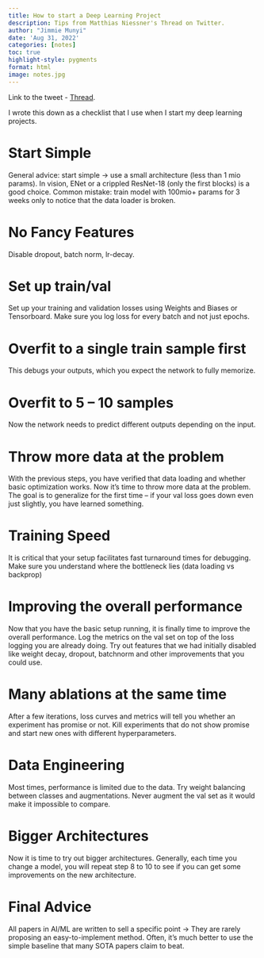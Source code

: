 ```yaml
---
title: How to start a Deep Learning Project
description: Tips from Matthias Niessner's Thread on Twitter.
author: "Jimmie Munyi"
date: 'Aug 31, 2022'
categories: [notes]
toc: true
highlight-style: pygments
format: html
image: notes.jpg
---
```


Link to the tweet - [Thread](https://twitter.com/MattNiessner/status/1441027241870118913).

I wrote this down as a checklist that I use when I start my deep learning projects.

# Start Simple

General advice: start simple → use a small architecture (less than 1 mio params). In vision, ENet or a crippled ResNet-18 (only the first blocks) is a good choice. Common mistake: train model with 100mio+ params for 3 weeks only to notice that the data loader is broken.

# No Fancy Features

Disable dropout, batch norm, lr-decay.

# Set up train/val

Set up your training and validation losses using Weights and Biases or Tensorboard. Make sure you log loss for every batch and not just epochs.

# Overfit to a single train sample first

This debugs your outputs, which you expect the network to fully memorize.

# Overfit to 5 – 10 samples

Now the network needs to predict different outputs depending on the input. 

# Throw more data at the problem

With the previous steps, you have verified that data loading and whether basic optimization works.  Now it's time to throw more data at the problem. The goal is to generalize for the first time – if your val loss goes down even just slightly, you have learned something.

# Training Speed

It is critical that your setup facilitates fast turnaround times for debugging. Make sure you understand where the bottleneck lies (data loading vs backprop)

# Improving the overall performance

Now that you have the basic setup running, it is finally time to improve the overall performance. Log the metrics on the val set on top of the loss logging you are already doing. Try out features that we had initially disabled like weight decay, dropout, batchnorm and other improvements that you could use.

# Many ablations at the same time

After a few iterations, loss curves and metrics will tell you whether an experiment has promise or not. Kill experiments that do not show promise and start new ones with different hyperparameters.

# Data Engineering

Most times, performance is limited due to the data. Try weight balancing between classes and augmentations. Never augment the val set as it would make it impossible to compare.

# Bigger Architectures

Now it is time to try out bigger architectures. Generally, each time you change a model, you will repeat step 8 to 10 to see if you can get some improvements on the new architecture.

# Final Advice

All papers in AI/ML are written to sell a specific point → They are rarely proposing an easy-to-implement method. Often, it's much better to use the simple baseline that many SOTA papers claim to beat.